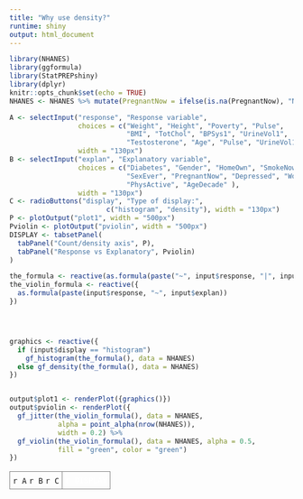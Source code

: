```yaml
---
title: "Why use density?"
runtime: shiny
output: html_document
---
```


```r
library(NHANES)
library(ggformula)
library(StatPREPshiny)
library(dplyr)
knitr::opts_chunk$set(echo = TRUE)
NHANES <- NHANES %>% mutate(PregnantNow = ifelse(is.na(PregnantNow), "No", as.character(PregnantNow)))
```


```r
A <- selectInput("response", "Response variable",
                 choices = c("Weight", "Height", "Poverty", "Pulse", 
                             "BMI", "TotChol", "BPSys1", "UrineVol1", 
                             "Testosterone", "Age", "Pulse", "UrineVol1"), 
                 width = "130px")
B <- selectInput("explan", "Explanatory variable",                
                 choices = c("Diabetes", "Gender", "HomeOwn", "SmokeNow", 
                             "SexEver", "PregnantNow", "Depressed", "Work",
                             "PhysActive", "AgeDecade" ), 
                 width = "130px")
C <- radioButtons("display", "Type of display:",
                        c("histogram", "density"), width = "130px")
P <- plotOutput("plot1", width = "500px")
Pviolin <- plotOutput("pviolin", width = "500px")
DISPLAY <- tabsetPanel(
  tabPanel("Count/density axis", P),
  tabPanel("Response vs Explanatory", Pviolin)
)
```




```r
the_formula <- reactive(as.formula(paste("~", input$response, "|", input$explan)))
the_violin_formula <- reactive({
  as.formula(paste(input$response, "~", input$explan))
})




graphics <- reactive({
  if (input$display == "histogram")
    gf_histogram(the_formula(), data = NHANES)
  else gf_density(the_formula(), data = NHANES)
})


output$plot1 <- renderPlot({graphics()})
output$pviolin <- renderPlot({
  gf_jitter(the_violin_formula(), data = NHANES, 
            alpha = point_alpha(nrow(NHANES)),
            width = 0.2) %>%
  gf_violin(the_violin_formula(), data = NHANES, alpha = 0.5,
            fill = "green", color = "green")
})
```

<table><tr><td class="control">`r A` `r B` `r C`</td><td class="plot">`r DISPLAY`</td></tr></table>



<style type="text/css">
td.control {
  border:1px solid gray;
  border-radius:10px;
  padding: 5px;
  vertical-align: top;
}
td.plot {
  border:1px solid gray;
  padding: 5px;
  border-radius:10px;
  color: white;
}

</style>


